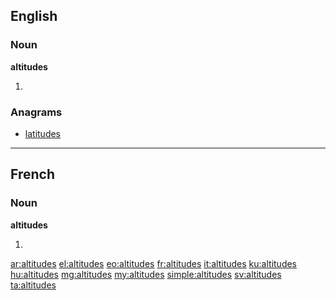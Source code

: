 ==English==

===Noun===
'''altitudes'''

# {{plural of|altitude}}

===Anagrams===
* [[latitudes]]

----

==French==

===Noun===
'''altitudes''' {{f}}

# {{plural of|altitude|lang=fr}}

[[ar:altitudes]]
[[el:altitudes]]
[[eo:altitudes]]
[[fr:altitudes]]
[[it:altitudes]]
[[ku:altitudes]]
[[hu:altitudes]]
[[mg:altitudes]]
[[my:altitudes]]
[[simple:altitudes]]
[[sv:altitudes]]
[[ta:altitudes]]